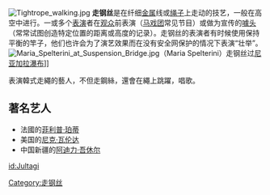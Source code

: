 {{expand|time=2016-05-15T02:02:41+00:00}}
{{unreferenced|time=2016-05-15T02:02:41+00:00}}
[[Image:Tightrope_walking.jpg|thumb]]
'''走钢丝'''是在纤细[[金属|金属]]线或[[绳子|绳子]]上走动的技艺，一般在高空中进行。一或多个[[表演|表演]]者在[[观众|观众]]前表演（[[马戏团|马戏团]]常见节目）或做为宣传的[[噱头|噱头]]（常常试图创造特定位置的距离或高度的记录）。走钢丝的表演者有时候使用保持平衡的竿子，他们也许会为了演艺效果而在没有安全网保护的情况下表演“壮举”。
[[Image:Maria_Spelterini_at_Suspension_Bridge.jpg|thumb]]（Maria Spelterini）走钢丝过[[尼亚加拉瀑布|尼亚加拉瀑布]]]]

表演韓式走繩的藝人，不但走鋼絲，還會在繩上跳躍，唱歌。

== 著名艺人 ==
*法國的[[菲利普·珀蒂|菲利普·珀蒂]]
*美国的[[尼克·瓦伦达|尼克·瓦伦达]]
*中国新疆的[[阿迪力·吾休尔|阿迪力·吾休尔]]

[[Category:走钢丝|Category:走钢丝]]

[[id:Jultagi|id:Jultagi]]